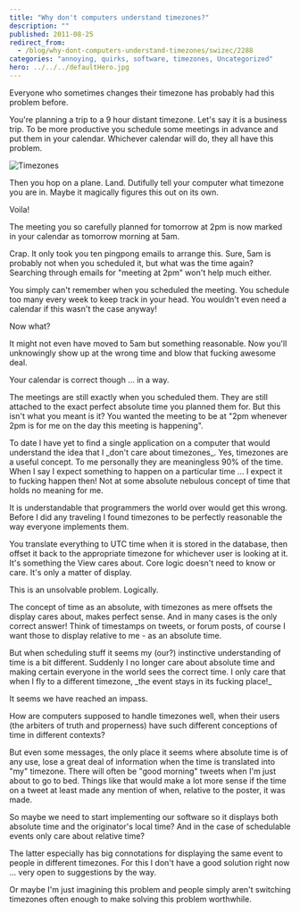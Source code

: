 ```yaml
---
title: "Why don't computers understand timezones?"
description: ""
published: 2011-08-25
redirect_from:
  - /blog/why-dont-computers-understand-timezones/swizec/2288
categories: "annoying, quirks, software, timezones, Uncategorized"
hero: ../../../defaultHero.jpg
---
```


Everyone who sometimes changes their timezone has probably had this problem before.

You're planning a trip to a 9 hour distant timezone. Let's say it is a business trip. To be more productive you schedule some meetings in advance and put them in your calendar. Whichever calendar will do, they all have this problem.

![](./img/Timezoneshi02jd.png "Timezones")

Then you hop on a plane. Land. Dutifully tell your computer what timezone you are in. Maybe it magically figures this out on its own.

Voila!

The meeting you so carefully planned for tomorrow at 2pm is now marked in your calendar as tomorrow morning at 5am.

Crap. It only took you ten pingpong emails to arrange this. Sure, 5am is probably not when you scheduled it, but what was the time again? Searching through emails for "meeting at 2pm" won't help much either.

You simply can't remember when you scheduled the meeting. You schedule too many every week to keep track in your head. You wouldn't even need a calendar if this wasn't the case anyway!

Now what?

It might not even have moved to 5am but something reasonable. Now you'll unknowingly show up at the wrong time and blow that fucking awesome deal.

Your calendar is correct though ... in a way.

The meetings are still exactly when you scheduled them. They are still attached to the exact perfect absolute time you planned them for. But this isn't what you meant is it? You wanted the meeting to be at "2pm whenever 2pm is for me on the day this meeting is happening".

To date I have yet to find a single application on a computer that would understand the idea that I \_don't care about timezones\_. Yes, timezones are a useful concept. To me personally they are meaningless 90% of the time. When I say I expect something to happen on a particular time ... I expect it to fucking happen then! Not at some absolute nebulous concept of time that holds no meaning for me.

It is understandable that programmers the world over would get this wrong. Before I did any traveling I found timezones to be perfectly reasonable the way everyone implements them.

You translate everything to UTC time when it is stored in the database, then offset it back to the appropriate timezone for whichever user is looking at it. It's something the View cares about. Core logic doesn't need to know or care. It's only a matter of display.

This is an unsolvable problem. Logically.

The concept of time as an absolute, with timezones as mere offsets the display cares about, makes perfect sense. And in many cases is the only correct answer! Think of timestamps on tweets, or forum posts, of course I want those to display relative to me - as an absolute time.

But when scheduling stuff it seems my (our?) instinctive understanding of time is a bit different. Suddenly I no longer care about absolute time and making certain everyone in the world sees the correct time. I only care that when I fly to a different timezone, \_the event stays in its fucking place!\_

It seems we have reached an impass.

How are computers supposed to handle timezones well, when their users (the arbiters of truth and properness) have such different conceptions of time in different contexts?

But even some messages, the only place it seems where absolute time is of any use, lose a great deal of information when the time is translated into "my" timezone. There will often be "good morning" tweets when I'm just about to go to bed. Things like that would make a lot more sense if the time on a tweet at least made any mention of when, relative to the poster, it was made.

So maybe we need to start implementing our software so it displays both absolute time and the originator's local time? And in the case of schedulable events only care about relative time?

The latter especially has big connotations for displaying the same event to people in different timezones. For this I don't have a good solution right now ... very open to suggestions by the way.

Or maybe I'm just imagining this problem and people simply aren't switching timezones often enough to make solving this problem worthwhile.

